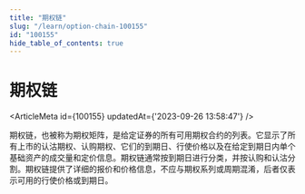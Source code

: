 ```yaml
---
title: "期权链"
slug: "/learn/option-chain-100155"
id: "100155"
hide_table_of_contents: true
---
```



# 期权链

<ArticleMeta id={100155} updatedAt={'2023-09-26 13:58:47'} />
<div className='border-solid border-b border-t-0 my-4 border-[var(--ifm-color-gray-300)]' />

期权链，也被称为期权矩阵，是给定证券的所有可用期权合约的列表。它显示了所有上市的认沽期权、认购期权、它们的到期日、行使价格以及在给定到期日内单个基础资产的成交量和定价信息。期权链通常按到期日进行分类，并按认购和认沽分割。期权链提供了详细的报价和价格信息，不应与期权系列或周期混淆，后者仅表示可用的行使价格或到期日。
